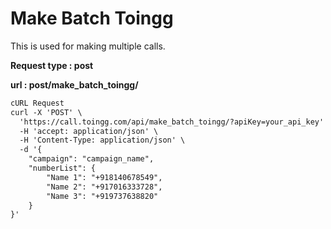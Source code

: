 # Make Batch Toingg

This is used for making multiple calls.

**Request type : post**

**url : post/make_batch_toingg/**

```markdown
cURL Request
curl -X 'POST' \
  'https://call.toingg.com/api/make_batch_toingg/?apiKey=your_api_key' \
  -H 'accept: application/json' \
  -H 'Content-Type: application/json' \
  -d '{
    "campaign": "campaign_name",
    "numberList": {
        "Name 1": "+918140678549",
        "Name 2": "+917016333728",
        "Name 3": "+919737638820"
    }
}'
```